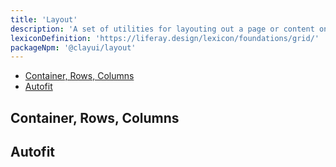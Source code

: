 ```yaml
---
title: 'Layout'
description: 'A set of utilities for layouting out a page or content on a page'
lexiconDefinition: 'https://liferay.design/lexicon/foundations/grid/'
packageNpm: '@clayui/layout'
---
```



<div class="nav-toc-absolute">
<div class="nav-toc">

-   [Container, Rows, Columns](#basic-usage)
-   [Autofit](#autofit)

</div>
</div>

## Container, Rows, Columns

<LayoutContainer />

## Autofit

<LayoutContent />

